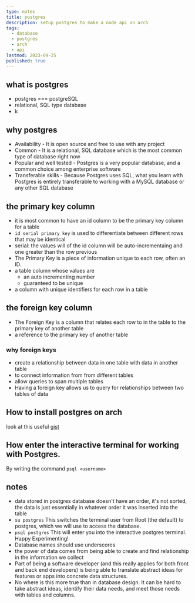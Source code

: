 ```yaml
---
type: notes
title: postgres
description: setup postgres to make a node api on arch
tags:
  - database
  - postgres
  - arch
  - api
lastmod: 2023-09-25
published: true
---
```


## what is postgres

- postgres === postgreSQL
- relational, SQL type database
- k

## why postgres

- Availability - It is open source and free to use with any project
- Common - It is a relational, SQL database which is the most common type of database right now
- Popular and well tested - Postgres is a very popular database, and a common choice among enterprise software
- Transferable skills - Because Postgres uses SQL, what you learn with Postgres is entirely transferable to working with a MySQL database or any other SQL database

## the primary key column

- it is most common to have an id column to be the primary key column for a table
- `id serial primary key` is used to differentiate between different rows that may be identical
- serial: the values will of the id column will be auto-incrementaing and one greater than the row previous
- The Primary Key is a piece of information unique to each row, often an ID.
- a table column whose values are
  - an auto incrementing number
  - guaranteed to be unique
- a column with unique identifiers for each row in a table

## the foreign key column

- The Foreign Key is a column that relates each row to in the table to the primary key of another table
- a reference to the primary key of another table

### why foreign keys

- create a relationship between data in one table with data in another table
- to connect information from from different tables
- allow queries to span multiple tables
- Having a foreign key allows us to query for relationships between two tables of data

## How to install postgres on arch

look at this useful [gist](https://gist.github.com/NickMcSweeney/3444ce99209ee9bd9393ae6ab48599d8)

## How enter the interactive terminal for working with Postgres.

By writing the command `psql <username>`

## notes

- data stored in postgres database doesn't have an order, it's not sorted, the data is just essentially in whatever order it was inserted into the table
- `su postgres` This switches the terminal user from Root (the default) to postgres, which we will use to access the database.
- `psql postgres` This will enter you into the interactive postgres terminal. Happy Experimenting!
- Database names should use underscores
- the power of data comes from being able to create and find relationship in the information we collect
- Part of being a software developer (and this really applies for both front and back end developers) is being able to translate abstract ideas for features or apps into concrete data structures.
- No where is this more true than in database design. It can be hard to take abstract ideas, identify their data needs, and meet those needs with tables and columns.
